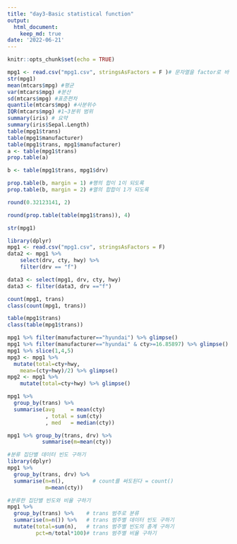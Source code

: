 ```yaml
---
title: "day3-Basic statistical function"
output:
  html_document:
    keep_md: true
date: '2022-06-21'
---
```


```r
knitr::opts_chunk$set(echo = TRUE)
```



```r
mpg1 <- read.csv("mpg1.csv", stringsAsFactors = F )# 문자열을 factor로 바꾸는 것을 False 한다
str(mpg1)
mean(mtcars$mpg) #평균
var(mtcars$mpg) #분산
sd(mtcars$mpg) #표준편차
quantile(mtcars$mpg) #사분위수
IQR(mtcars$mpg) #1~3분위 범위
summary(iris) # 요약
summary(iris$Sepal.Length)
table(mpg1$trans)
table(mpg1$manufacturer)
table(mpg1$trans, mpg1$manufacturer)
a <- table(mpg1$trans)
prop.table(a)

b <- table(mpg1$trans, mpg1$drv)

prop.table(b, margin = 1) #행의 합이 1이 되도록
prop.table(b, margin = 2) #열의 합합이 1가 되도록

round(0.32123141, 2)

round(prop.table(table(mpg1$trans)), 4)

```

```r
str(mpg1)
```
```r
library(dplyr)
mpg1 <- read.csv("mpg1.csv", stringsAsFactors = F)
data2 <- mpg1 %>%
    select(drv, cty, hwy) %>%
    filter(drv == "f")

data3 <- select(mpg1, drv, cty, hwy)
data3 <- filter(data3, drv =="f")


```
```r
count(mpg1, trans)
class(count(mpg1, trans))
```
```r
table(mpg1$trans)
class(table(mpg1$trans))
```
```r
mpg1 %>% filter(manufacturer=="hyundai") %>% glimpse()
mpg1 %>% filter(manufacturer=="hyundai" & cty>=16.85897) %>% glimpse()
mpg1 %>% slice(1,4,5)
mpg3 <- mpg1 %>%
  mutate(total=cty+hwy,
    mean=(cty+hwy)/2) %>% glimpse()
mpg2 <- mpg1 %>%
    mutate(total=cty+hwy) %>% glimpse()
```

```r
mpg1 %>%
  group_by(trans) %>%
  summarise(avg     = mean(cty)   
            , total = sum(cty)
            , med   = median(cty))

```
```r
mpg1 %>% group_by(trans, drv) %>%
           summarise(m=mean(cty))
```
```r
#분류 집단별 데이터 빈도 구하기
library(dplyr)
mpg1 %>%
  group_by(trans, drv) %>%
  summarise(n=n(),         # count를 써도된다 = count()
            m=mean(cty))

#분류한 집단별 빈도와 비율 구하기
mpg1 %>%
  group_by(trans) %>%    # trans 범주로 분류
  summarise(n=n()) %>%   # trans 범주별 데이터 빈도 구하기
  mutate(total=sum(n),   # trans 범주별 빈도의 총계 구하기
         pct=n/total*100)# trans 범주별 비율 구하기
```







